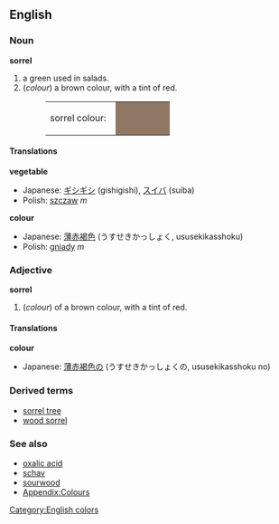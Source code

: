 {{Wikipedia}}
==English==

===Noun===
'''sorrel'''
# a green used in salads.
#(''colour'') a brown colour, with a tint of red.
#:<table><tr><td>sorrel colour: &nbsp;</td><td bgcolor="#8F7763" width="80">&nbsp; </td></tr></table>

====Translations====
'''vegetable'''
{{top}}
*Japanese: [[ギシギシ]] (gishigishi), [[スイバ]] (suiba)
*Polish: [[szczaw]] ''m''
{{mid}}
{{bottom}}

'''colour'''
{{top}}
*Japanese: [[薄赤褐色]] (うすせきかっしょく, ususekikasshoku)
*Polish: [[gniady]] ''m''
{{mid}}
{{bottom}}

===Adjective===
'''sorrel'''
#(''colour'') of a brown colour, with a tint of red.

====Translations====

'''colour'''
{{top}}
*Japanese: [[薄赤褐色]]の (うすせきかっしょくの, ususekikasshoku no)
{{mid}}
{{bottom}}

===Derived terms===
*[[sorrel tree]]
*[[wood sorrel]]

===See also===
*[[oxalic acid]]
*[[schav]]
*[[sourwood]]
*[[Wiktionary_Appendix:Colours|Appendix:Colours]]

[[Category:English colors]]